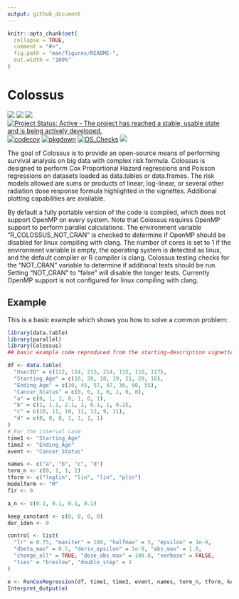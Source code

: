 ```yaml
---
output: github_document
---
```


<!-- README.md is generated from README.Rmd. Please edit that file -->

```r
knitr::opts_chunk$set(
  collapse = TRUE,
  comment = "#>",
  fig.path = "man/figures/README-",
  out.width = "100%"
)
```

# Colossus

<!-- badges: start -->
[![](https://img.shields.io/github/languages/code-size/ericgiunta/Colossus.svg)](https://github.com/ericgiunta/Colossus)
[![](https://img.shields.io/github/last-commit/ericgiunta/Colossus.svg)](https://github.com/ericgiunta/Colossus/commits/master)
[![](https://img.shields.io/badge/lifecycle-experimental-orange.svg)](https://lifecycle.r-lib.org/articles/stages.html#experimental)
[![Project Status: Active - The project has reached a stable, usable state and is being actively developed.](https://www.repostatus.org/badges/latest/active.svg)](https://www.repostatus.org/#active)
[![codecov](https://codecov.io/gh/ericgiunta/Colossus/graph/badge.svg?token=NMH5R502W8)](https://codecov.io/gh/ericgiunta/Colossus)
[![pkgdown](https://github.com/ericgiunta/Colossus/actions/workflows/pkgdown.yaml/badge.svg)](https://github.com/ericgiunta/Colossus/actions/workflows/pkgdown.yaml)
[![OS_Checks](https://github.com/ericgiunta/Colossus/actions/workflows/OS_TEST.yml/badge.svg?branch=main)](https://github.com/ericgiunta/Colossus/actions/workflows/OS_TEST.yml)
[![](https://cranlogs.r-pkg.org/badges/grand-total/Colossus)](https://CRAN.R-project.org/package=Colossus)
<!-- badges: end -->

The goal of Colossus is to provide an open-source means of performing survival analysis on big data with complex risk formula. Colossus is designed to perform Cox Proportional Hazard regressions and Poisson regressions on datasets loaded as data.tables or data.frames. The risk models allowed are sums or products of linear, log-linear, or several other radiation dose response formula highlighted in the vignettes. Additional plotting capabilities are available.


By default a fully portable version of the code is compiled, which does not support OpenMP on every system. Note that Colossus requires OpenMP support to perform parallel calculations. The environment variable "R_COLOSSUS_NOT_CRAN" is checked to determine if OpenMP should be disabled for linux compiling with clang. The number of cores is set to 1 if the environment variable is empty, the operating system is detected as linux, and the default compiler or R compiler is clang. Colossus testing checks for the "NOT_CRAN" variable to determine if additional tests should be run. Setting "NOT_CRAN" to "false" will disable the longer tests. Currently OpenMP support is not configured for linux compiling with clang.

## Example

This is a basic example which shows you how to solve a common problem:

```r
library(data.table)
library(parallel)
library(Colossus)
## basic example code reproduced from the starting-description vignette

df <- data.table(
  "UserID" = c(112, 114, 213, 214, 115, 116, 117),
  "Starting_Age" = c(18, 20, 18, 19, 21, 20, 18),
  "Ending_Age" = c(30, 45, 57, 47, 36, 60, 55),
  "Cancer_Status" = c(0, 0, 1, 0, 1, 0, 0),
  "a" = c(0, 1, 1, 0, 1, 0, 1),
  "b" = c(1, 1.1, 2.1, 2, 0.1, 1, 0.2),
  "c" = c(10, 11, 10, 11, 12, 9, 11),
  "d" = c(0, 0, 0, 1, 1, 1, 1)
)
# For the interval case
time1 <- "Starting_Age"
time2 <- "Ending_Age"
event <- "Cancer_Status"

names <- c("a", "b", "c", "d")
term_n <- c(0, 1, 1, 2)
tform <- c("loglin", "lin", "lin", "plin")
modelform <- "M"
fir <- 0

a_n <- c(0.1, 0.1, 0.1, 0.1)

keep_constant <- c(0, 0, 0, 0)
der_iden <- 0

control <- list(
  "lr" = 0.75, "maxiter" = 100, "halfmax" = 5, "epsilon" = 1e-9,
  "dbeta_max" = 0.5, "deriv_epsilon" = 1e-9, "abs_max" = 1.0,
  "change_all" = TRUE, "dose_abs_max" = 100.0, "verbose" = FALSE,
  "ties" = "breslow", "double_step" = 1
)

e <- RunCoxRegression(df, time1, time2, event, names, term_n, tform, keep_constant, a_n, modelform, fir, der_iden, control)
Interpret_Output(e)
```

